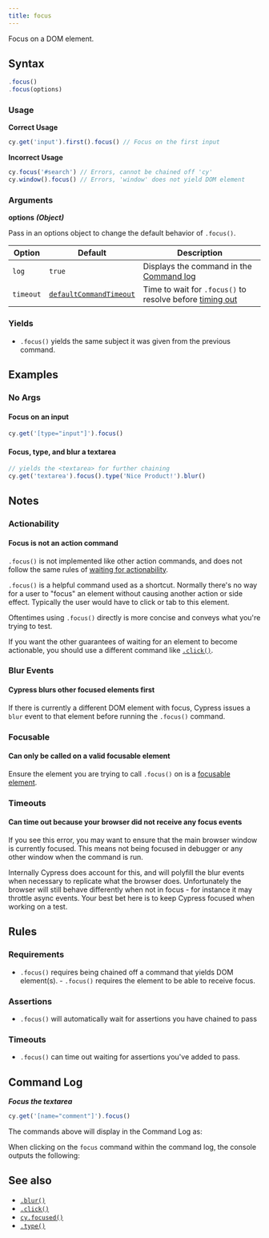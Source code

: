 ```yaml
---
title: focus
---
```


Focus on a DOM element.

## Syntax

```javascript
.focus()
.focus(options)
```

### Usage

**<Icon name="check-circle" color="green" /> Correct Usage**

```javascript
cy.get('input').first().focus() // Focus on the first input
```

**<Icon name="exclamation-triangle" color="red" /> Incorrect Usage**

```javascript
cy.focus('#search') // Errors, cannot be chained off 'cy'
cy.window().focus() // Errors, 'window' does not yield DOM element
```

### Arguments

**<Icon name="angle-right" /> options** **_(Object)_**

Pass in an options object to change the default behavior of `.focus()`.

| Option    | Default                                                              | Description                                                                              |
| --------- | -------------------------------------------------------------------- | ---------------------------------------------------------------------------------------- |
| `log`     | `true`                                                               | Displays the command in the [Command log](/guides/core-concepts/cypress-app#Command-Log) |
| `timeout` | [`defaultCommandTimeout`](/guides/references/configuration#Timeouts) | Time to wait for `.focus()` to resolve before [timing out](#Timeouts)                    |

### Yields [<Icon name="question-circle"/>](/guides/core-concepts/introduction-to-cypress#Subject-Management)

- `.focus()` yields the same subject it was given from the previous command.

## Examples

### No Args

#### Focus on an input

```javascript
cy.get('[type="input"]').focus()
```

#### Focus, type, and blur a textarea

```javascript
// yields the <textarea> for further chaining
cy.get('textarea').focus().type('Nice Product!').blur()
```

## Notes

### Actionability

#### Focus is not an action command

`.focus()` is not implemented like other action commands, and does not follow
the same rules of
[waiting for actionability](/guides/core-concepts/interacting-with-elements).

`.focus()` is a helpful command used as a shortcut. Normally there's no way for
a user to "focus" an element without causing another action or side effect.
Typically the user would have to click or tab to this element.

Oftentimes using `.focus()` directly is more concise and conveys what you're
trying to test.

If you want the other guarantees of waiting for an element to become actionable,
you should use a different command like [`.click()`](/api/commands/click).

### Blur Events

#### Cypress blurs other focused elements first

If there is currently a different DOM element with focus, Cypress issues a
`blur` event to that element before running the `.focus()` command.

### Focusable

#### Can only be called on a valid focusable element

Ensure the element you are trying to call `.focus()` on is a
[focusable element](https://www.w3.org/TR/html5/editing.html#focusable).

### Timeouts

#### Can time out because your browser did not receive any focus events

If you see this error, you may want to ensure that the main browser window is
currently focused. This means not being focused in debugger or any other window
when the command is run.

Internally Cypress does account for this, and will polyfill the blur events when
necessary to replicate what the browser does. Unfortunately the browser will
still behave differently when not in focus - for instance it may throttle async
events. Your best bet here is to keep Cypress focused when working on a test.

## Rules

### Requirements [<Icon name="question-circle"/>](/guides/core-concepts/introduction-to-cypress#Chains-of-Commands)

- `.focus()` requires being chained off a command that yields DOM element(s). -
  `.focus()` requires the element to be able to receive focus.

### Assertions [<Icon name="question-circle"/>](/guides/core-concepts/introduction-to-cypress#Assertions)

- `.focus()` will automatically wait for assertions you have chained to pass

### Timeouts [<Icon name="question-circle"/>](/guides/core-concepts/introduction-to-cypress#Timeouts)

- `.focus()` can time out waiting for assertions you've added to pass.

## Command Log

**_Focus the textarea_**

```javascript
cy.get('[name="comment"]').focus()
```

The commands above will display in the Command Log as:

<DocsImage
  src="/img/api/focus/get-input-then-focus.png"
  alt="Command Log focus"
/>

When clicking on the `focus` command within the command log, the console outputs
the following:

<DocsImage
  src="/img/api/focus/console-log-textarea-that-was-focused-on.png"
  alt="console.log focus"
/>

## See also

- [`.blur()`](/api/commands/blur)
- [`.click()`](/api/commands/click)
- [`cy.focused()`](/api/commands/focused)
- [`.type()`](/api/commands/type)
